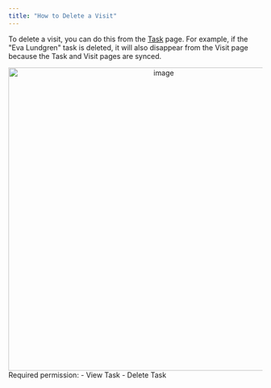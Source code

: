 ```yaml
---
title: "How to Delete a Visit"
---
```



To delete a visit, you can do this from the [Task](https://web.mile.app/tasks/task) page. For example, if the "Eva Lundgren" task is deleted, it will also disappear from the Visit page because the Task and Visit pages are synced.

<div align="center">
  <img src="https://t3837933.p.clickup-attachments.com/t3837933/38ce1ba2-6eeb-4abb-8b2d-a1b02d461033/image.png" alt="image" width="600" />
</div>

<Note>
Required permission:
- View Task
- Delete Task
</Note>
